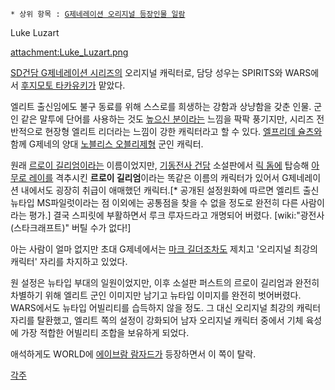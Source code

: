 * 상위 항목 : [[G제네레이션 오리지널 등장인물 일람]]
Luke Luzart

attachment:Luke_Luzart.png

[[SD건담 G제네레이션 시리즈]]의 오리지널 캐릭터로, 담당 성우는 SPIRITS와 WARS에서 [[후지모토 타카유키]]가 맡았다.

엘리트 출신임에도 불구 동료를 위해 스스로를 희생하는 강함과 상냥함을 갖춘 인물. 군인 같은 말투에 단어를 사용하는 것도 [[높으신 분]]이라는 느낌을 팍팍 풍기지만, 시리즈 전반적으로 현장형 엘리트 리더라는 느낌이 강한 캐릭터라고 할 수 있다. [[엘프리데 슐츠]]와 함께 G제네의 양대 [[노블리스 오블리제]]형 군인 캐릭터.

원래 [[르로이 길리엄]]이라는 이름이었지만, [[기동전사 건담]] 소설판에서 [[릭 돔]]에 탑승해 [[아무로 레이]]를 격추시킨 '''르로이 길리엄'''이라는 똑같은 이름의 캐릭터가 있어서 G제네레이션 내에서도 굉장히 취급이 애매했던 캐릭터.[* 공개된 설정원화에 따르면 엘리트 출신 뉴타입 MS파일럿이라는 점 이외에는 공통점을 찾을 수 없을 정도로 완전히 다른 사람이라는 평가.] 결국 스피릿에 부활하면서 루크 루자드라고 개명되어 버렸다. [wiki:"광전사(스타크래프트)" 버틸 수가 없다!]

아는 사람이 얼마 없지만 초대 G제네에서는 [[마크 길더]]조차도 제치고 '오리지널 최강의 캐릭터' 자리를 차지하고 있었다.

원 설정은 뉴타입 부대의 일원이었지만, 이후 소설판 퍼스트의 르로이 길리엄과 완전히 차별하기 위해 엘리트 군인 이미지만 남기고 뉴타입 이미지를 완전히 벗어버렸다. WARS에서도 뉴타입 어빌리티를 습득하지 않을 정도. 그 대신 오리지널 최강의 캐릭터 자리를 탈환했고, 엘리트 쪽의 설정이 강화되어 남자 오리지널 캐릭터 중에서 기체 육성에 가장 적합한 어빌리티 조합을 보유하게 되었다.

애석하게도 WORLD에 [[에이브람 람자드]]가 등장하면서 이 쪽이 탈락.


[[각주]]
